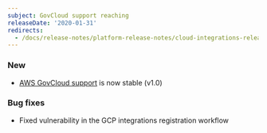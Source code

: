 ```yaml
---
subject: GovCloud support reaching
releaseDate: '2020-01-31'
redirects:
  - /docs/release-notes/platform-release-notes/cloud-integrations-release-notes/2020-01-31-integrations-govcloud-support-beta
---
```


### New

* [AWS GovCloud support](/docs/integrations/amazon-integrations/get-started/connect-aws-govcloud-new-relic) is now stable (v1.0)

### Bug fixes

* Fixed vulnerability in the GCP integrations registration workflow
